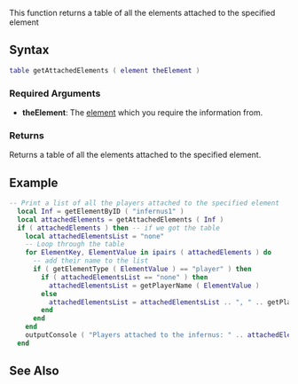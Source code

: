 {{Server client function}}

This function returns a table of all the elements attached to the specified element

==Syntax== 
<syntaxhighlight lang="lua">
table getAttachedElements ( element theElement )
</syntaxhighlight>
{{OOP||[[/element.md|element]]:getAttachedElements||}}

===Required Arguments===
*'''theElement''': The [[/element.md|element]] which you require the information from.

===Returns===
Returns a table of all the elements attached to the specified element.

==Example==
<section name="Server" class="server" show="true">
<syntaxhighlight lang="lua">
-- Print a list of all the players attached to the specified element
  local Inf = getElementByID ( "infernus1" )
  local attachedElements = getAttachedElements ( Inf )
  if ( attachedElements ) then -- if we got the table
    local attachedElementsList = "none"
    -- Loop through the table
    for ElementKey, ElementValue in ipairs ( attachedElements ) do
      -- add their name to the list
      if ( getElementType ( ElementValue ) == "player" ) then
        if ( attachedElementsList == "none" ) then
          attachedElementsList = getPlayerName ( ElementValue )
        else
          attachedElementsList = attachedElementsList .. ", " .. getPlayerName ( ElementValue )
        end
      end
    end
    outputConsole ( "Players attached to the infernus: " .. attachedElementsList )
  end
</syntaxhighlight>
</section>

==See Also==
{{Element functions}}